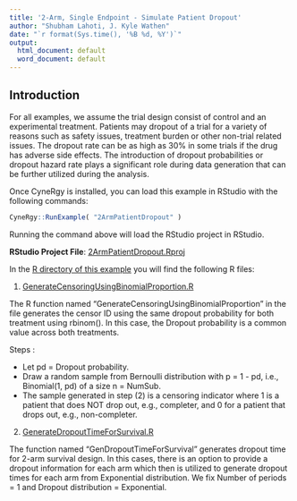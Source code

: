 ```yaml
---
title: '2-Arm, Single Endpoint - Simulate Patient Dropout'
author: "Shubham Lahoti, J. Kyle Wathen"
date: "`r format(Sys.time(), '%B %d, %Y')`"
output:
  html_document: default
  word_document: default
---
```


## Introduction

For all examples, we assume the trial design consist of control and an experimental treatment. Patients may dropout of a trial for a variety of reasons such as safety issues, treatment burden or other non-trial related issues. The dropout rate can be as high as 30% in some trials if the drug has adverse side effects. The introduction of dropout probabilities or dropout hazard rate plays a significant role during data generation that can be further utilized during the analysis.

Once CyneRgy is installed, you can load this example in RStudio with the following commands:
```r
CyneRgy::RunExample( "2ArmPatientDropout" )
```

Running the command above will load the RStudio project in RStudio. 

**RStudio Project File**: [2ArmPatientDropout.Rproj](https://github.com/Cytel-Inc/CyneRgy/blob/main/inst/Examples/2ArmPatientDropout/2ArmPatientDropout.Rproj)


In the [R directory of this example](https://github.com/Cytel-Inc/CyneRgy/tree/main/inst/Examples/2ArmPatientDropout/R) you will find the following R files:

1. [GenerateCensoringUsingBinomialProportion.R](https://github.com/Cytel-Inc/CyneRgy/blob/main/inst/Examples/2ArmPatientDropout/R/GenerateCensoringUsingBinomialProportion.R)

The R function named "GenerateCensoringUsingBinomialProportion" in the file  generates the censor ID using the same dropout probability for both treatment using rbinom(). In this case, the Dropout probability is a common value across both treatments. 

Steps : 

- Let pd = Dropout probability.
- Draw a random sample from Bernoulli distribution with p = 1 - pd, i.e., Binomial(1, pd) of a size n = NumSub.
- The sample generated in step (2) is a censoring indicator where 1 is a patient that does NOT drop out, e.g., completer, and 0 for a patient that drops out, e.g., non-completer.  

2. [GenerateDropoutTimeForSurvival.R](https://github.com/Cytel-Inc/CyneRgy/blob/main/inst/Examples/2ArmPatientDropout/R/GenerateDropoutTimeForSurvival.R)

The function named "GenDropoutTimeForSurvival" generates dropout time for 2-arm survival design. 
In this cases, there is an option to provide a dropout information for each arm which then is utilized to generate dropout times for each arm from Exponential distribution. We fix Number of periods = 1 and Dropout distribution = Exponential.



